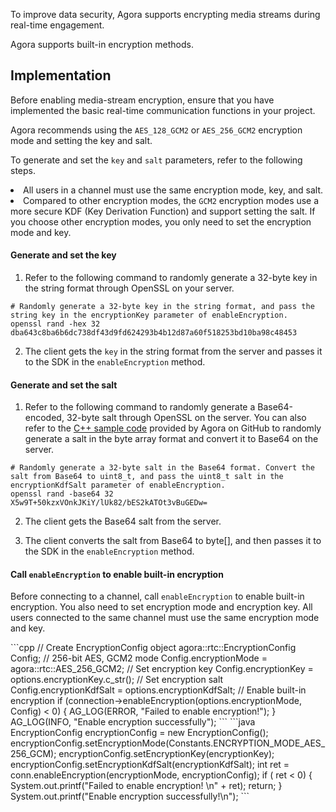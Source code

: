 

To improve data security, Agora supports encrypting media streams during real-time engagement. 

Agora <Vpd k="NAME" /> supports built-in encryption methods.

## Implementation

Before enabling media-stream encryption, ensure that you have implemented the basic real-time communication functions in your project.

Agora recommends using the `AES_128_GCM2` or `AES_256_GCM2` encryption mode and setting the key and salt.

To generate and set the `key` and `salt` parameters, refer to the following steps.

<div class="alert note"><li>All users in a channel must use the same encryption mode, key, and salt.</li>
<li>Compared to other encryption modes, the <code>GCM2</code> encryption modes use a more secure KDF (Key Derivation Function) and support setting the salt. If you choose other encryption modes, you only need to set the encryption mode and key.</li></div>

#### Generate and set the key

1. Refer to the following command to randomly generate a 32-byte key in the string format through OpenSSL on your server.

 ```shell
 # Randomly generate a 32-byte key in the string format, and pass the string key in the encryptionKey parameter of enableEncryption.
 openssl rand -hex 32
 dba643c8ba6b6dc738df43d9fd624293b4b12d87a60f518253bd10ba98c48453
 ```

2. The client gets the `key` in the string format from the server and passes it to the SDK in the `enableEncryption` method.

#### Generate and set the salt

1. Refer to the following command to randomly generate a Base64-encoded, 32-byte salt through OpenSSL on the server. You can also refer to the [C++ sample code](https://github.com/AgoraIO/Tools/blob/master/DynamicKey/AgoraDynamicKey/cpp/sample/RtcChannelEncryptionSaltSample.cpp) provided by Agora on GitHub to randomly generate a salt in the byte array format and convert it to Base64 on the server.

 ```shell
 # Randomly generate a 32-byte salt in the Base64 format. Convert the salt from Base64 to uint8_t, and pass the uint8_t salt in the encryptionKdfSalt parameter of enableEncryption.
 openssl rand -base64 32
 X5w9T+50kzxVOnkJKiY/lUk82/bES2kATOt3vBuGEDw=
 ```

2. The client gets the Base64 salt from the server.

3. The client converts the salt from Base64 to byte[], and then passes it to the SDK in the `enableEncryption` method.

#### Call `enableEncryption` to enable built-in encryption

Before connecting to a channel, call `enableEncryption` to enable built-in encryption. You also need to set encryption mode and encryption key. All users connected to the same channel must use the same encryption mode and key.

<PlatformWrapper platform="linux-cpp">
```cpp
// Create EncryptionConfig object
agora::rtc::EncryptionConfig Config;
// 256-bit AES, GCM2 mode
Config.encryptionMode = agora::rtc::AES_256_GCM2;
// Set encryption key
Config.encryptionKey = options.encryptionKey.c_str();
// Set encryption salt
Config.encryptionKdfSalt = options.encryptionKdfSalt;
// Enable built-in encryption
if (connection->enableEncryption(options.encryptionMode, Config) < 0) {
      AG_LOG(ERROR, "Failed to enable encryption!");
    }
AG_LOG(INFO, "Enable encryption successfully");
```
</PlatformWrapper>

<PlatformWrapper platform="linux-java">
```java
EncryptionConfig encryptionConfig = new EncryptionConfig();
encryptionConfig.setEncryptionMode(Constants.ENCRYPTION_MODE_AES_256_GCM);
encryptionConfig.setEncryptionKey(encryptionKey);
encryptionConfig.setEncryptionKdfSalt(encryptionKdfSalt);
int ret = conn.enableEncryption(encryptionMode, encryptionConfig);
if ( ret < 0) {
              System.out.printf("Failed to enable encryption!  \n" + ret);
              return;
          }
System.out.printf("Enable encryption successfully!\n");
```
</PlatformWrapper>
